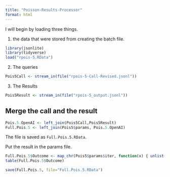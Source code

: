 ```yaml
---
title: "Poisson-Results-Processor"
format: html
---
```


I will begin by loading three things.  

1. the data that were stored from creating the batch file.

```r
library(jsonlite)
library(tidyverse)
load("rpois-5.RData")
```

2. The queries

```r
Pois5Call <- stream_in(file("rpois-5-Call-Revised.jsonl"))
```

3. The Results

```r
Pois5Result <- stream_in(file("rpois-5_output.jsonl"))
```

## Merge the call and the result

```r
Pois.5.OpenAI <- left_join(Pois5Call,Pois5Result)
Full.Pois.5 <- left_join(Pois5$params, Pois.5.OpenAI)
```

The file is saved as `Full.Pois.5.RData`.

Put the result in the params file.

```r
Full.Pois.5$Outcome <- map_chr(Pois5$params$iter, function(x) { unlist(Pois5Result$response$body$choices[[x]][[2]][2]) })
table(Full.Pois.5$Outcome)
```

```r
save(Full.Pois.5, file="Full.Pois.5.RData")
```

